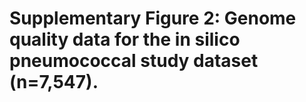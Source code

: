 # Supplementary Figure 2: Genome quality data for the in silico pneumococcal study dataset (n=7,547). 


